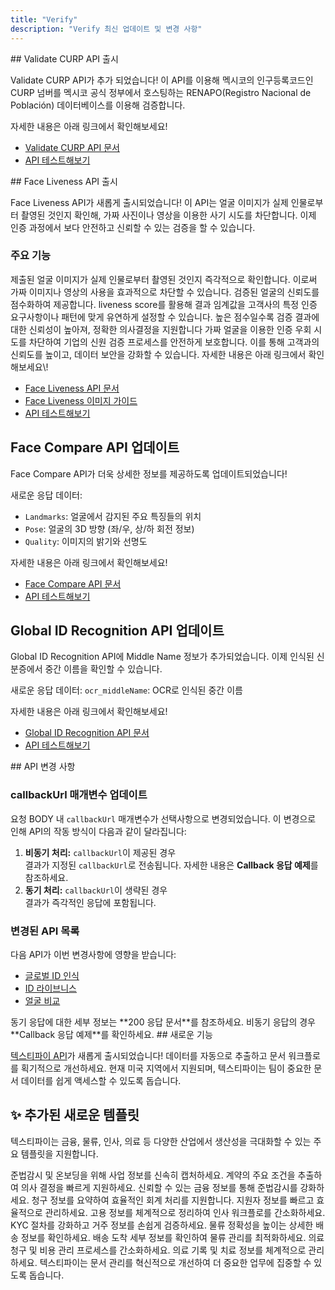 ```yaml
---
title: "Verify"
description: "Verify 최신 업데이트 및 변경 사항"
---
```

<Update label="2025-06-17">
  ## Validate CURP API 출시

  Validate CURP API가 추가 되었습니다! 이 API를 이용해 멕시코의 인구등록코드인 CURP 넘버를 멕시코 공식 정부에서 호스팅하는 RENAPO(Registro Nacional de Población) 데이터베이스를 이용해 검증합니다. 

  자세한 내용은 아래 링크에서 확인해보세요\!

  - [Validate CURP API 문서](https://app.theneo.io/argosidentity/verifier/validate-curp-api/validate-curp-api-1)
  - [API 테스트해보기](https://app.theneo.io/argosidentity/verifier/validate-curp-api/validate-curp-api-1)



</Update>

<Update label="2025-01-20">
  ## Face Liveness API 출시

  Face Liveness API가 새롭게 출시되었습니다\! 이 API는 얼굴 이미지가 실제 인물로부터 촬영된 것인지 확인해, 가짜 사진이나 영상을 이용한 사기 시도를 차단합니다. 이제 인증 과정에서 보다 안전하고 신뢰할 수 있는 검증을 할 수 있습니다.

  ### 주요 기능

  <Steps>
    <Step title="얼굴 인증">
      제출된 얼굴 이미지가 실제 인물로부터 촬영된 것인지 즉각적으로 확인합니다. 이로써 가짜 이미지나 영상의 사용을 효과적으로 차단할 수 있습니다.
    </Step>
    <Step title="신뢰도 기반 점수 제공">
      검증된 얼굴의 신뢰도를 점수화하여 제공합니다. liveness score를 활용해 결과 임계값을 고객사의 특정 인증 요구사항이나 패턴에 맞게 유연하게 설정할 수 있습니다. 높은 점수일수록 검증 결과에 대한 신뢰성이 높아져, 정확한 의사결정을 지원합니다
    </Step>
    <Step title="사기 방지 및 보안 강화">
      가짜 얼굴을 이용한 인증 우회 시도를 차단하여 기업의 신원 검증 프로세스를 안전하게 보호합니다. 이를 통해 고객과의 신뢰도를 높이고, 데이터 보안을 강화할 수 있습니다.
    </Step>
  </Steps>
  자세한 내용은 아래 링크에서 확인해보세요\!

  - [Face Liveness API 문서](https://app.theneo.io/argosidentity/verify-id/face-liveness/face-liveness-api)
  - [Face Liveness 이미지 가이드](https://app.theneo.io/argosidentity/verify-id/face-liveness/best-practices-for-image)
  - [API 테스트해보기](https://dev.argosidentity.com/api-runner/argosidentity/verify-id/face-liveness/face-liveness-api)

  ## Face Compare API 업데이트

  Face Compare API가 더욱 상세한 정보를 제공하도록 업데이트되었습니다\!

  새로운 응답 데이터:

  - `Landmarks`: 얼굴에서 감지된 주요 특징들의 위치
  - `Pose`: 얼굴의 3D 방향 (좌/우, 상/하 회전 정보)
  - `Quality`: 이미지의 밝기와 선명도

  자세한 내용은 아래 링크에서 확인해보세요\!

  - [Face Compare API 문서](https://dev.argosidentity.com/verify-id/global-id-recognition/global-id-recognition-api-1)
  - [API 테스트해보기](https://dev.argosidentity.com/verify-id/global-id-recognition/global-id-recognition-api-1)

  ## Global ID Recognition API 업데이트

  Global ID Recognition API에 Middle Name 정보가 추가되었습니다. 이제 인식된 신분증에서 중간 이름을 확인할 수 있습니다.

  새로운 응답 데이터:
  `ocr_middleName`: OCR로 인식된 중간 이름

  자세한 내용은 아래 링크에서 확인해보세요\!

  - [Global ID Recognition API 문서](https://dev.argosidentity.com/verify-id/global-id-recognition/global-id-recognition-api-1)
  - [API 테스트해보기](https://dev.argosidentity.com/verify-id/global-id-recognition/global-id-recognition-api-1)
</Update>

<Update label="2024-11-18">
  ## API 변경 사항

  ### callbackUrl 매개변수 업데이트

  요청 BODY 내 `callbackUrl` 매개변수가 선택사항으로 변경되었습니다. 이 변경으로 인해 API의 작동 방식이 다음과 같이 달라집니다:

  1. **비동기 처리:** `callbackUrl`이 제공된 경우\
     결과가 지정된 `callbackUrl`로 전송됩니다. 자세한 내용은 **Callback 응답 예제**를 참조하세요.
  2. **동기 처리:** `callbackUrl`이 생략된 경우\
     결과가 즉각적인 응답에 포함됩니다.

  ### 변경된 API 목록

  다음 API가 이번 변경사항에 영향을 받습니다:

  - [글로벌 ID 인식](https://dev.argosidentity.com/verify-id/global-id-recognition/global-id-recognition-api-1)
  - [ID 라이브니스](https://dev.argosidentity.com/verify-id/id-liveness/id-liveness-api-1)
  - [얼굴 비교](https://dev.argosidentity.com/verify-id/face-compare/face-compare-api-1)

  <Note>
    동기 응답에 대한 세부 정보는 **200 응답 문서**를 참조하세요. 비동기 응답의 경우 **Callback 응답 예제**를 확인하세요.
  </Note>
</Update>

<Update label="2024-11-05">
  ## 새로운 기능

  [텍스티파이 API](https://dev.argosidentity.com/verify/textify/introduction)가 새롭게 출시되었습니다\! 데이터를 자동으로 추출하고 문서 워크플로를 획기적으로 개선하세요. 현재 미국 지역에서 지원되며, 텍스티파이는 팀이 중요한 문서 데이터를 쉽게 액세스할 수 있도록 돕습니다.

  ## ✨ 추가된 새로운 템플릿

  텍스티파이는 금융, 물류, 인사, 의료 등 다양한 산업에서 생산성을 극대화할 수 있는 주요 템플릿을 지원합니다.

  <Card title="사업자 등록증">
    준법감시 및 온보딩을 위해 사업 정보를 신속히 캡처하세요.
  </Card>
  <Card title="계약서">
    계약의 주요 조건을 추출하여 의사 결정을 빠르게 지원하세요.
  </Card>
  <Card title="잔고 증명서 (한국 한정)">
    신뢰할 수 있는 금융 정보를 통해 준법감시를 강화하세요.
  </Card>
  <Card title="일반 인보이스">
    청구 정보를 요약하여 효율적인 회계 처리를 지원합니다.
  </Card>
  <Card title="이력서">
    지원자 정보를 빠르고 효율적으로 관리하세요.
  </Card>
  <Card title="고용 계약서">
    고용 정보를 체계적으로 정리하여 인사 워크플로를 간소화하세요.
  </Card>
  <Card title="주소 증명서">
    KYC 절차를 강화하고 거주 정보를 손쉽게 검증하세요.
  </Card>
  <Card title="선하증권">
    물류 정확성을 높이는 상세한 배송 정보를 확인하세요.
  </Card>
  <Card title="도착 통지서">
    배송 도착 세부 정보를 확인하여 물류 관리를 최적화하세요.
  </Card>
  <Card title="의료 인보이스">
    의료 청구 및 비용 관리 프로세스를 간소화하세요.
  </Card>
  <Card title="의료 관찰 기록">
    의료 기록 및 치료 정보를 체계적으로 관리하세요.
  </Card>
  텍스티파이는 문서 관리를 혁신적으로 개선하여 더 중요한 업무에 집중할 수 있도록 돕습니다.
</Update>